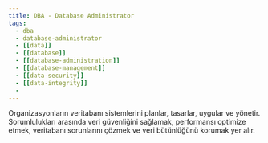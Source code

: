 ```yaml
---
title: DBA - Database Administrator
tags:
  - dba
  - database-administrator
  - [[data]]
  - [[database]]
  - [[database-administration]]
  - [[database-management]]
  - [[data-security]]
  - [[data-integrity]]
  - 
---
```


Organizasyonların veritabanı sistemlerini planlar, tasarlar, uygular ve yönetir. Sorumlulukları arasında veri güvenliğini sağlamak, performansı optimize etmek, veritabanı sorunlarını çözmek ve veri bütünlüğünü korumak yer alır.
